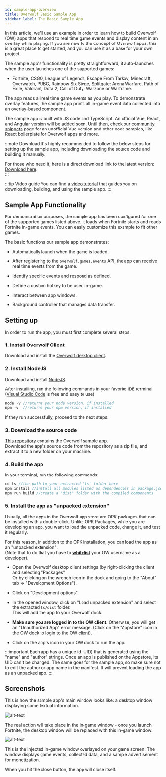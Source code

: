 ```yaml
---
id: sample-app-overview
title: Overwolf Basic Sample App
sidebar_label: The Basic Sample App
---
```


In this article, we'll use an example in order to learn how to build Overwolf (OW) apps that respond to real time game events and display content in an overlay while playing. If you are new to the concept of Overwolf apps, this is a great place to get started, and you can use it as a base for your own project.

The sample app's functionality is pretty straightforward, it auto-launches when the user launches one of the supported games: 
* Fortnite, CSGO, League of Legends, Escape From Tarkov, Minecraft, Overwatch, PUBG, Rainbow Six Siege, Splitgate: Arena Warfare, Path of Exile, Valorant, Dota 2, Call of Duty: Warzone or Warframe.

The app reads all real time game events as you play. To demonstrate overlay features, the sample app prints all in-game event data collected into an overlay-based component.

The sample app is built with JS code and TypeScript. An official Vue, React, and Angular version will be added soon. Until then, check our [community snippets](../topics/snippets) page for an unofficial Vue version and other code samples, like React boilerplate for Overwolf apps and more.

:::note Download
It's highly recommended to follow the below steps for setting up the sample app, including downloading the source code and building it manually. 

For those who need it, here is a direct download link to the latest version:  
[Download here](https://www.overwolf.com/app/Overwolf-Sample_App).  
:::

:::tip Video guide
You can find a [video tutorial](../topics/creators-content#video-tutorials) that guides you on downloading, building, and using the sample app.
:::

## Sample App Functionality

For demonstration purposes, the sample app has been configured for one of the supported games listed above. It loads when Fortnite starts and reads Fortnite in-game events. You can easily customize this example to fit other games.

The basic functions our sample app demonstrates:

* Automatically launch when the game is loaded.

* After registering to the `overwolf.games.events` API, the app can receive real time events from the game.

* Identify specific events and respond as defined.

* Define a custom hotkey to be used in-game.

* Interact between app windows.

* Background controller that manages data transfer.

## Setting up

In order to run the app, you must first complete several steps.

### 1. Install Overwolf Client

Download and install the [Overwolf desktop client](https://download.overwolf.com/install/Download).

### 2. Install NodeJS

Download and install [NodeJS](https://nodejs.org/).  

After installing, run the following commands in your favorite IDE terminal ([Visual Studio Code](https://code.visualstudio.com/) is free and easy to use)

```js
node -v //returns your node version, if installed
npm -v  //returns your npm version, if installed
```

If they run successfully, proceed to the next steps.

### 3. Download the source code

[This repository](https://github.com/overwolf/sample-app/) contains the Overwolf sample app.  
Download the app's source code from the repository as a zip file, and extract it to a new folder on your machine.

### 4. Build the app

In your terminal, run the following commands:

```js
cd ts //the path to your extracted 'ts' folder here
npm install //install all modules listed as dependencies in package.json
npm run build //create a "dist" folder with the compiled components
```

### 5. Install the app as "unpacked extension"

Usually, all the apps in the Overwolf app store are OPK packages that can be installed with a double-click.
Unlike OPK Packages, while you are developing an app, you want to load the unpacked code, change it, and test it regularly.  

For this reason, in addition to the OPK installation, you can load the app as an "unpacked extension":  
(Note that to do that you have to **[whitelist](sdk-introduction#whitelist-as-a-developer)** your OW username as a developer).

* Open the Overwolf desktop client settings (by right-clicking the client and selecting "Packages"  
  Or by clicking on the wrench icon in the dock and going to the "About" tab => "Development Options").

* Click on "Development options".

* In the opened window, click on "Load unpacked extension" and select the extracted `ts/dist` folder.  
  This will add the app to your Overwolf dock.  
  
* **Make sure you are logged in to the OW client**. Otherwise, you will get an "Unauthorized App" error message. (Click on the "Appstore" icon in the OW dock to login to the OW client).

* Click on the app's icon in your OW dock to run the app.

:::important
Each app has a unique id (UID) that is generated using the "name" and "author" strings. Once an app is published on the Appstore, its UID can't be changed.
The same goes for the sample app, so make sure not to edit the author or app name in the manifest. It will prevent loading the app as an unpacked app. 
:::

## Screenshots

This is how the sample app's main window looks like: a desktop window displaying some textual information.

![alt-text](../assets/sample-app/desktop-window.png)

The real action will take place in the in-game window - once you launch Fortnite, the desktop window will be replaced with this in-game window:

![alt-text](../assets/sample-app/in-game-window.png)

This is the injected in-game window overlayed on your game screen.  The window displays game events, collected data, and a sample advertisement for monetization.


When you hit the close button, the app will close itself.

